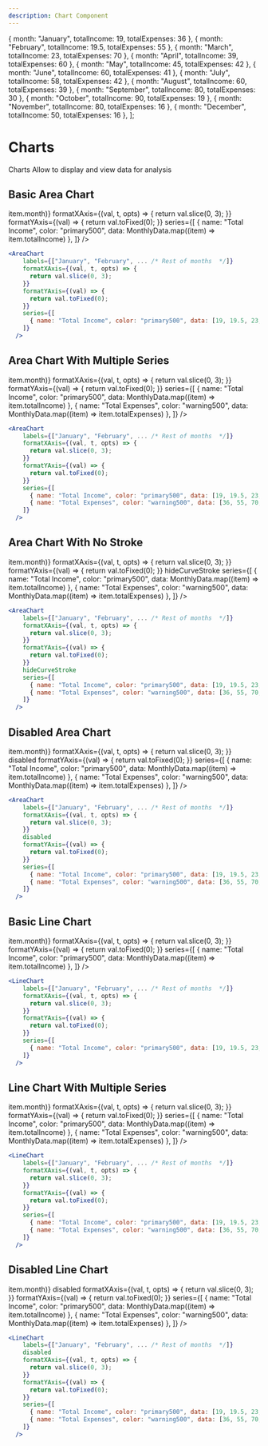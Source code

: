 ```yaml
---
description: Chart Component
---
```



  { month: "January", totalIncome: 19, totalExpenses: 36 },
  { month: "February", totalIncome: 19.5, totalExpenses: 55 },
  { month: "March", totalIncome: 23, totalExpenses: 70 },
  { month: "April", totalIncome: 39, totalExpenses: 60 },
  { month: "May", totalIncome: 45, totalExpenses: 42 },
  { month: "June", totalIncome: 60, totalExpenses: 41 },
  { month: "July", totalIncome: 58, totalExpenses: 42 },
  { month: "August", totalIncome: 60, totalExpenses: 39 },
  { month: "September", totalIncome: 80, totalExpenses: 30 },
  { month: "October", totalIncome: 90, totalExpenses: 19 },
  { month: "November", totalIncome: 80, totalExpenses: 16 },
  { month: "December", totalIncome: 50, totalExpenses: 16 },
];

# Charts

Charts Allow to display and view data for analysis

## Basic Area Chart

<DisplayExample>
  <AreaChart
    labels={MonthlyData.map((item) => item.month)}
    formatXAxis={(val, t, opts) => {
      return val.slice(0, 3);
    }}
    formatYAxis={(val) => {
      return val.toFixed(0);
    }}
    series={[
      { name: "Total Income", color: "primary500", data: MonthlyData.map((item) => item.totalIncome) },
    ]}
  />
</DisplayExample>

```jsx
<AreaChart
    labels={["January", "February", ... /* Rest of months  */]}
    formatXAxis={(val, t, opts) => {
      return val.slice(0, 3);
    }}
    formatYAxis={(val) => {
      return val.toFixed(0);
    }}
    series={[
      { name: "Total Income", color: "primary500", data: [19, 19.5, 23, 39, ... /* More Data */] },
    ]}
  />
```

## Area Chart With Multiple Series

<DisplayExample>
  <AreaChart
    labels={MonthlyData.map((item) => item.month)}
    formatXAxis={(val, t, opts) => {
      return val.slice(0, 3);
    }}
    formatYAxis={(val) => {
      return val.toFixed(0);
    }}
    series={[
      { name: "Total Income", color: "primary500", data: MonthlyData.map((item) => item.totalIncome) },
      { name: "Total Expenses", color: "warning500", data: MonthlyData.map((item) => item.totalExpenses) },
    ]}
  />
</DisplayExample>

```jsx
<AreaChart
    labels={["January", "February", ... /* Rest of months  */]}
    formatXAxis={(val, t, opts) => {
      return val.slice(0, 3);
    }}
    formatYAxis={(val) => {
      return val.toFixed(0);
    }}
    series={[
      { name: "Total Income", color: "primary500", data: [19, 19.5, 23, 39, ... /* More Data */] },
      { name: "Total Expenses", color: "warning500", data: [36, 55, 70, 60, ... /* More Data*/] },
    ]}
  />
```

## Area Chart With No Stroke

<DisplayExample>
  <AreaChart
    labels={MonthlyData.map((item) => item.month)}
    formatXAxis={(val, t, opts) => {
      return val.slice(0, 3);
    }}
    formatYAxis={(val) => {
      return val.toFixed(0);
    }}
    hideCurveStroke
    series={[
      { name: "Total Income", color: "primary500", data: MonthlyData.map((item) => item.totalIncome) },
      { name: "Total Expenses", color: "warning500", data: MonthlyData.map((item) => item.totalExpenses) },
    ]}
  />
</DisplayExample>

```jsx
<AreaChart
    labels={["January", "February", ... /* Rest of months  */]}
    formatXAxis={(val, t, opts) => {
      return val.slice(0, 3);
    }}
    formatYAxis={(val) => {
      return val.toFixed(0);
    }}
    hideCurveStroke
    series={[
      { name: "Total Income", color: "primary500", data: [19, 19.5, 23, 39, ... /* More Data */] },
      { name: "Total Expenses", color: "warning500", data: [36, 55, 70, 60, ... /* More Data*/] },
    ]}
  />
```

## Disabled Area Chart 

<DisplayExample>
  <AreaChart
    labels={MonthlyData.map((item) => item.month)}
    formatXAxis={(val, t, opts) => {
      return val.slice(0, 3);
    }}
    disabled
    formatYAxis={(val) => {
      return val.toFixed(0);
    }}
    series={[
      { name: "Total Income", color: "primary500", data: MonthlyData.map((item) => item.totalIncome) },
      { name: "Total Expenses", color: "warning500", data: MonthlyData.map((item) => item.totalExpenses) },
    ]}
  />
</DisplayExample>

```jsx
<AreaChart
    labels={["January", "February", ... /* Rest of months  */]}
    formatXAxis={(val, t, opts) => {
      return val.slice(0, 3);
    }}
    disabled
    formatYAxis={(val) => {
      return val.toFixed(0);
    }}
    series={[
      { name: "Total Income", color: "primary500", data: [19, 19.5, 23, 39, ... /* More Data */] },
      { name: "Total Expenses", color: "warning500", data: [36, 55, 70, 60, ... /* More Data*/] },
    ]}
  />
```


## Basic Line Chart 

<DisplayExample>
  <LineChart
    labels={MonthlyData.map((item) => item.month)}
    formatXAxis={(val, t, opts) => {
      return val.slice(0, 3);
    }}
    formatYAxis={(val) => {
      return val.toFixed(0);
    }}
    series={[
      { name: "Total Income", color: "primary500", data: MonthlyData.map((item) => item.totalIncome) },
    ]}
  />
</DisplayExample>

```jsx
<LineChart
    labels={["January", "February", ... /* Rest of months  */]}
    formatXAxis={(val, t, opts) => {
      return val.slice(0, 3);
    }}
    formatYAxis={(val) => {
      return val.toFixed(0);
    }}
    series={[
      { name: "Total Income", color: "primary500", data: [19, 19.5, 23, 39, ... /* More Data */] },
    ]}
  />
```


## Line Chart With Multiple Series

<DisplayExample>
  <LineChart
    labels={MonthlyData.map((item) => item.month)}
    formatXAxis={(val, t, opts) => {
      return val.slice(0, 3);
    }}
    formatYAxis={(val) => {
      return val.toFixed(0);
    }}
    series={[
      { name: "Total Income", color: "primary500", data: MonthlyData.map((item) => item.totalIncome) },
      { name: "Total Expenses", color: "warning500", data: MonthlyData.map((item) => item.totalExpenses) },
    ]}
  />
</DisplayExample>

```jsx
<LineChart
    labels={["January", "February", ... /* Rest of months  */]}
    formatXAxis={(val, t, opts) => {
      return val.slice(0, 3);
    }}
    formatYAxis={(val) => {
      return val.toFixed(0);
    }}
    series={[
      { name: "Total Income", color: "primary500", data: [19, 19.5, 23, 39, ... /* More Data */] },
      { name: "Total Expenses", color: "warning500", data: [36, 55, 70, 60, ... /* More Data*/] },
    ]}
  />
```

## Disabled Line Chart 

<DisplayExample>
  <LineChart
    labels={MonthlyData.map((item) => item.month)}
    disabled
    formatXAxis={(val, t, opts) => {
      return val.slice(0, 3);
    }}
    formatYAxis={(val) => {
      return val.toFixed(0);
    }}
    series={[
      { name: "Total Income", color: "primary500", data: MonthlyData.map((item) => item.totalIncome) },
      { name: "Total Expenses", color: "warning500", data: MonthlyData.map((item) => item.totalExpenses) },
    ]}
  />
</DisplayExample>

```jsx
<LineChart
    labels={["January", "February", ... /* Rest of months  */]}
    disabled
    formatXAxis={(val, t, opts) => {
      return val.slice(0, 3);
    }}
    formatYAxis={(val) => {
      return val.toFixed(0);
    }}
    series={[
      { name: "Total Income", color: "primary500", data: [19, 19.5, 23, 39, ... /* More Data */] },
      { name: "Total Expenses", color: "warning500", data: [36, 55, 70, 60, ... /* More Data*/] },
    ]}
  />
```

